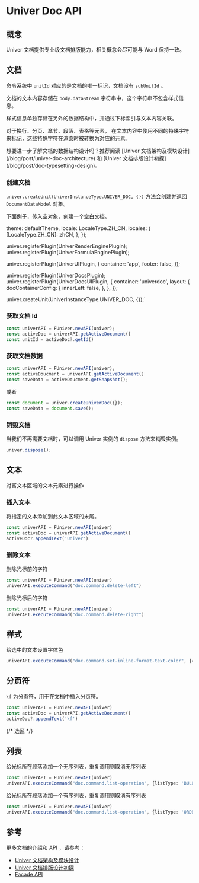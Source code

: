 
# Univer Doc API

<BadgeGroup values={[UniverTypes.DOC]} value={UniverTypes.DOC} />

## 概念

Univer 文档提供专业级文档排版能力，相关概念会尽可能与 Word 保持一致。

## 文档

命令系统中 `unitId` 对应的是文档的唯一标识，文档没有 `subUnitId` 。

文档的文本内容存储在 `body.dataStream` 字符串中，这个字符串不包含样式信息。

样式信息单独存储在另外的数据结构中，并通过下标索引与文本内容关联。

对于换行、分页、章节、段落、表格等元素， 在文本内容中使用不同的特殊字符来标记，这些特殊字符在渲染时被转换为对应的元素。

<Callout type="info" emoji="ℹ️">
  想要进一步了解文档的数据结构设计吗？推荐阅读 [Univer 文档架构及模块设计](/blog/post/univer-doc-architecture) 和  [Univer 文档排版设计初探](/blog/post/doc-typesetting-design)。
</Callout>

### 创建文档

`univer.createUnit(UniverInstanceType.UNIVER_DOC, {})` 方法会创建并返回 `DocumentDataModel` 对象。

下面例子，传入空对象，创建一个空白文档。

  theme: defaultTheme,
  locale: LocaleType.ZH_CN,
  locales: {
    [LocaleType.ZH_CN]: zhCN,
  },
});

univer.registerPlugin(UniverRenderEnginePlugin);
univer.registerPlugin(UniverFormulaEnginePlugin);

univer.registerPlugin(UniverUIPlugin, {
  container: 'app',
  footer: false,
});

univer.registerPlugin(UniverDocsPlugin);
univer.registerPlugin(UniverDocsUIPlugin, {
  container: 'univerdoc',
  layout: {
    docContainerConfig: {
      innerLeft: false,
    },
  },
});

univer.createUnit(UniverInstanceType.UNIVER_DOC, {});`

<ReactLive code={code}  />

### 获取文档 Id

```ts
const univerAPI = FUniver.newAPI(univer);
const activeDoc = univerAPI.getActiveDocument()
const unitId = activeDoc?.getId()
```

### 获取文档数据

```ts
const univerAPI = FUniver.newAPI(univer);
const activeDoucment = univerAPI.getActiveDocument()
const saveData = activeDoucment.getSnapshot();
```

或者

```ts
const document = univer.createUniverDoc({});
const saveData = document.save();
```

### 销毁文档

当我们不再需要文档时，可以调用 Univer 实例的 `dispose` 方法来销毁实例。

```ts
univer.dispose();
```


## 文本

对富文本区域的文本元素进行操作

### 插入文本

将指定的文本添加到此文本区域的末尾。

```ts
const univerAPI = FUniver.newAPI(univer)
const activeDoc = univerAPI.getActiveDocument()
activeDoc?.appendText('Univer')
```

### 删除文本

删除光标前的字符

```ts
const univerAPI = FUniver.newAPI(univer)
univerAPI.executeCommand("doc.command.delete-left")
```

删除光标后的字符

```ts
const univerAPI = FUniver.newAPI(univer)
univerAPI.executeCommand("doc.command.delete-right")
```

## 样式

给选中的文本设置字体色

```ts
univerAPI.executeCommand("doc.command.set-inline-format-text-color", {value: "#ff0000"})
```

## 分页符

`\f` 为分页符，用于在文档中插入分页符。

```ts
const univerAPI = FUniver.newAPI(univer)
const activeDoc = univerAPI.getActiveDocument()
activeDoc?.appendText('\f')
```

{/* 选区 */}

## 列表

给光标所在段落添加一个无序列表，重复调用则取消无序列表

```ts
const univerAPI = FUniver.newAPI(univer)
univerAPI.executeCommand("doc.command.list-operation", {listType: 'BULLET_LIST'})
```

给光标所在段落添加一个有序列表，重复调用则取消有序列表

```ts
const univerAPI = FUniver.newAPI(univer)
univerAPI.executeCommand("doc.command.list-operation", {listType: 'ORDER_LIST'})
```

## 参考

更多文档的介绍和 API ，请参考：

- [Univer 文档架构及模块设计](/blog/post/univer-doc-architecture)
- [Univer 文档排版设计初探](/blog/post/doc-typesetting-design)
- [Facade API](/typedoc/@univerjs/facade/README)
